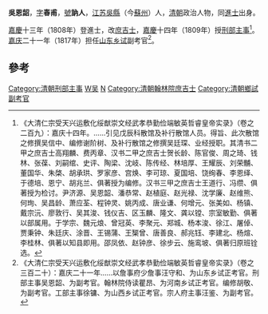 {{expand|time=2017-05-25}}
'''吳恩韶'''，[[表字|字]]'''春甫'''，[[號|號]]'''訥人'''，[[江苏|江苏]][[吳縣|吳縣]]（今[[蘇州|蘇州]]）人，[[清朝|清朝]]政治人物，同[[進士|進士]]出身。

[[嘉慶|嘉慶]]十三年（1808年）登進士，改[[庶吉士|庶吉士]]，[[嘉慶|嘉慶]]十四年（1809年）授[[刑部|刑部]][[主事|主事]]<ref>《大清仁宗受天兴运敷化绥猷崇文经武孝恭勤俭端敏英哲睿皇帝实录》（卷之二百九）：嘉庆十四年。……引见戊辰科散馆及补行散馆人员。得旨、此次散馆之修撰吴信中、编修谢阶树、及补行散馆之修撰吴廷琛、业经授职。其清书二甲之庶吉士高翔麟、费丙章、汉书二甲之庶吉士贺长龄、陈官俊、周之琦、钱林、张葆、刘嗣绾、史评、陶梁、沈岐、陈传经、林培厚、王耀辰、刘荣黼、董国华、朱棨、胡承珙、罗家彦、宫焕、李可琼、夏国培、饶绚春、李恩绎、于德培、恩宁、胡兆兰、俱著授为编修。汉书三甲之庶吉士王道行、冯缵、俱著授为检讨。尹济源、吴恩韶、潘恭常、赵植庭、赵光禄、沈学廉、赵维熊、何珣、吴昌龄、萧应荃、程钟灵、姚丙成、唐业谦、何增元、张美如、杨镇、戴宗沅、廖敦行、吴其浚、钱仪吉、区玉麟、隆文、龚以镗、宗室敏勤、俱著以部属用。于学宗、魏元烺、曾冠英、李聚元、郑城、杨本浚、徐江、屠倬、贾秉钟、朱廷庆、涂晋、王锡蒲、王榘曾、唐善良、郝兆钰、李建北、杨煊、李桂林、俱著以知县即用。邵凤依、赵钟彦、徐步云、施鸾坡、俱著归原班铨选。</ref>。[[嘉庆|嘉庆]]二十一年（1817年）担任[[山东|山东]][[乡试|乡试]]副考官<ref>《大清仁宗受天兴运敷化绥猷崇文经武孝恭勤俭端敏英哲睿皇帝实录》（卷之三百二十）：嘉庆二十一年……以詹事府少詹事汪守和、为山东乡试正考官。刑部主事吴恩韶、为副考官。翰林院侍读瞿昂、为河南乡试正考官。编修胡敬、为副考官。工部主事徐镛、为山西乡试正考官。宗人府主事汪鉴、为副考官。　</ref>。

==參考==
{{reflist}}
{{清朝人物小作品}}
{{嘉慶十三年戊辰科殿試金榜}}
{{DEFAULTSORT:Wu吳}}
[[Category:清朝刑部主事|Category:清朝刑部主事]]
[[Category:蘇州人|W吴]]
[[Category:吳姓|N]]
[[Category:清朝翰林院庶吉士|Category:清朝翰林院庶吉士]]
[[Category:清朝鄉試副考官|Category:清朝鄉試副考官]]